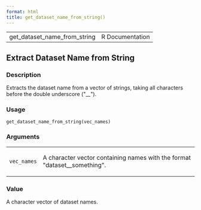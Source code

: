 ```yaml
---
format: html
title: get_dataset_name_from_string()
---
```


<html><head>
<meta http-equiv="Content-Type" content="text/html; charset=utf-8" />
<meta name="viewport" content="width=device-width, initial-scale=1.0, user-scalable=yes" />
<link rel="stylesheet" href="https://cdn.jsdelivr.net/npm/katex@0.15.3/dist/katex.min.css">
<script type="text/javascript">
const macros = { "\\R": "\\textsf{R}", "\\code": "\\texttt"};
function processMathHTML() {
    var l = document.getElementsByClassName('reqn');
    for (let e of l) { katex.render(e.textContent, e, { throwOnError: false, macros }); }
    return;
}</script>
<script defer src="https://cdn.jsdelivr.net/npm/katex@0.15.3/dist/katex.min.js"
    onload="processMathHTML();"></script>
<link rel="stylesheet" type="text/css" href="R.css" />
</head><body><div class="container"><main>

<table style="width: 100%;"><tr><td>get_dataset_name_from_string</td><td style="text-align: right;">R Documentation</td></tr></table>

<h2>Extract Dataset Name from String</h2>

<h3>Description</h3>

<p>Extracts the dataset name from a vector of strings, taking all characters
before the double underscore (&quot;__&quot;).
</p>


<h3>Usage</h3>

<pre><code class='language-R'>get_dataset_name_from_string(vec_names)
</code></pre>


<h3>Arguments</h3>

<table>
<tr><td><code id="vec_names">vec_names</code></td>
<td>
<p>A character vector containing names with the format &quot;dataset__something&quot;.</p>
</td></tr>
</table>


<h3>Value</h3>

<p>A character vector of dataset names.
</p>

</main>

</div>
</body></html>

